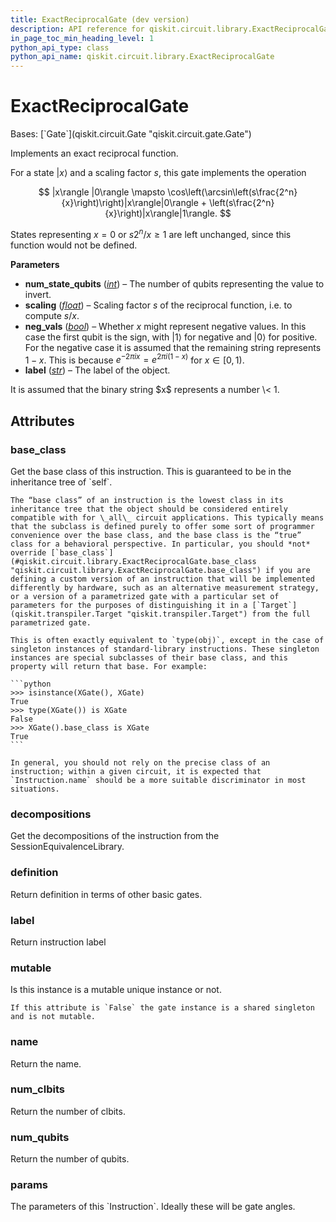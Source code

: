 ```yaml
---
title: ExactReciprocalGate (dev version)
description: API reference for qiskit.circuit.library.ExactReciprocalGate in the dev version of qiskit
in_page_toc_min_heading_level: 1
python_api_type: class
python_api_name: qiskit.circuit.library.ExactReciprocalGate
---
```


# ExactReciprocalGate

<Class id="qiskit.circuit.library.ExactReciprocalGate" isDedicatedPage={true} github="https://github.com/Qiskit/qiskit/tree/main/qiskit/circuit/library/arithmetic/exact_reciprocal.py#L55-L131" signature="qiskit.circuit.library.ExactReciprocalGate(num_state_qubits, scaling, neg_vals=False, label='1/x')" modifiers="class">
  Bases: [`Gate`](qiskit.circuit.Gate "qiskit.circuit.gate.Gate")

  Implements an exact reciprocal function.

  For a state $|x\rangle$ and a scaling factor $s$, this gate implements the operation

$$
|x\rangle |0\rangle \mapsto
\cos\left(\arcsin\left(s\frac{2^n}{x}\right)\right)|x\rangle|0\rangle +
\left(s\frac{2^n}{x}\right)|x\rangle|1\rangle.
$$

  States representing $x = 0$ or $s 2^n / x \geq 1$ are left unchanged, since this function would not be defined.

  **Parameters**

  *   **num\_state\_qubits** ([*int*](https://docs.python.org/3/library/functions.html#int "(in Python v3.13)")) – The number of qubits representing the value to invert.
  *   **scaling** ([*float*](https://docs.python.org/3/library/functions.html#float "(in Python v3.13)")) – Scaling factor $s$ of the reciprocal function, i.e. to compute $s / x$.
  *   **neg\_vals** ([*bool*](https://docs.python.org/3/library/functions.html#bool "(in Python v3.13)")) – Whether $x$ might represent negative values. In this case the first qubit is the sign, with $|1\rangle$ for negative and $|0\rangle$ for positive. For the negative case it is assumed that the remaining string represents $1 - x$. This is because $e^{-2 \pi i x} = e^{2 \pi i (1 - x)}$ for $x \in [0,1)$.
  *   **label** ([*str*](https://docs.python.org/3/library/stdtypes.html#str "(in Python v3.13)")) – The label of the object.

  <Admonition title="Note" type="note">
    It is assumed that the binary string $x$ represents a number \< 1.
  </Admonition>

  ## Attributes

  ### base\_class

  <Attribute id="qiskit.circuit.library.ExactReciprocalGate.base_class">
    Get the base class of this instruction. This is guaranteed to be in the inheritance tree of `self`.

    The “base class” of an instruction is the lowest class in its inheritance tree that the object should be considered entirely compatible with for \_all\_ circuit applications. This typically means that the subclass is defined purely to offer some sort of programmer convenience over the base class, and the base class is the “true” class for a behavioral perspective. In particular, you should *not* override [`base_class`](#qiskit.circuit.library.ExactReciprocalGate.base_class "qiskit.circuit.library.ExactReciprocalGate.base_class") if you are defining a custom version of an instruction that will be implemented differently by hardware, such as an alternative measurement strategy, or a version of a parametrized gate with a particular set of parameters for the purposes of distinguishing it in a [`Target`](qiskit.transpiler.Target "qiskit.transpiler.Target") from the full parametrized gate.

    This is often exactly equivalent to `type(obj)`, except in the case of singleton instances of standard-library instructions. These singleton instances are special subclasses of their base class, and this property will return that base. For example:

    ```python
    >>> isinstance(XGate(), XGate)
    True
    >>> type(XGate()) is XGate
    False
    >>> XGate().base_class is XGate
    True
    ```

    In general, you should not rely on the precise class of an instruction; within a given circuit, it is expected that `Instruction.name` should be a more suitable discriminator in most situations.
  </Attribute>

  ### decompositions

  <Attribute id="qiskit.circuit.library.ExactReciprocalGate.decompositions">
    Get the decompositions of the instruction from the SessionEquivalenceLibrary.
  </Attribute>

  ### definition

  <Attribute id="qiskit.circuit.library.ExactReciprocalGate.definition">
    Return definition in terms of other basic gates.
  </Attribute>

  ### label

  <Attribute id="qiskit.circuit.library.ExactReciprocalGate.label">
    Return instruction label
  </Attribute>

  ### mutable

  <Attribute id="qiskit.circuit.library.ExactReciprocalGate.mutable">
    Is this instance is a mutable unique instance or not.

    If this attribute is `False` the gate instance is a shared singleton and is not mutable.
  </Attribute>

  ### name

  <Attribute id="qiskit.circuit.library.ExactReciprocalGate.name">
    Return the name.
  </Attribute>

  ### num\_clbits

  <Attribute id="qiskit.circuit.library.ExactReciprocalGate.num_clbits">
    Return the number of clbits.
  </Attribute>

  ### num\_qubits

  <Attribute id="qiskit.circuit.library.ExactReciprocalGate.num_qubits">
    Return the number of qubits.
  </Attribute>

  ### params

  <Attribute id="qiskit.circuit.library.ExactReciprocalGate.params">
    The parameters of this `Instruction`. Ideally these will be gate angles.
  </Attribute>
</Class>

